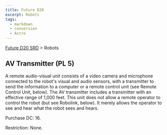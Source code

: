 ```yaml
---
title: Future D20
excerpt: Robots
tags:
  - markdown
  - conversion
  - Astro
---
```






[Future D20 SRD]( / ) > Robots




## AV Transmitter (PL 5)


A remote audio-visual unit consists of a video camera and microphone connected to the robot's visual and audio sensors, with a transmitter to send the information to a computer or a remote control unit (see Remote Control Unit, below). The AV transmitter includes a transmitter with an effective range of 1,000 feet. This unit does not allow a remote operator to control the robot (but see Robolink, below). It merely allows the operator to see and hear what the robot sees and hears.


Purchase DC: 16.


Restriction: None.



